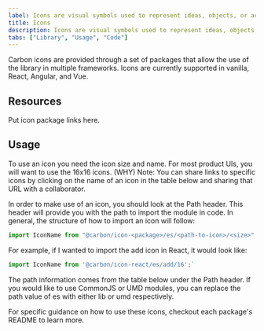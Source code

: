 ```yaml
---
label: Icons are visual symbols used to represent ideas, objects, or actions. They communicate messages at a glance, afford interactivity, and draw attention to important information.
title: Icons
description: Icons are visual symbols used to represent ideas, objects, or actions. They communicate messages at a glance, afford interactivity, and draw attention to important information.
tabs: ["Library", "Usage", "Code"]
---
```


<PageDescription>

Carbon icons are provided through a set of packages that allow the use of the library in multiple frameworks. Icons are currently supported in vanilla, React, Angular, and Vue.

</PageDescription>

## Resources

Put icon package links here.

## Usage

To use an icon you need the icon size and name. For most product UIs, you will want to use the 16x16 icons. (WHY)
Note: You can share links to specific icons by clicking on the name of an icon in the table below and sharing that URL with a collaborator.

In order to make use of an icon, you should look at the Path header. This header will provide you with the path to import the module in code. In general, the structure of how to import an icon will follow:

```js
import IconName from "@carbon/icon-<package>/es/<path-to-icon>/<size>";
```

For example, if I wanted to import the add icon in React, it would look like:

```js
import IconName from '@carbon/icon-react/es/add/16';`
```

The path information comes from the table below under the Path header. If you would like to use CommonJS or UMD modules, you can replace the path value of es with either lib or umd respectively.

For specific guidance on how to use these icons, checkout each package's README to learn more.
